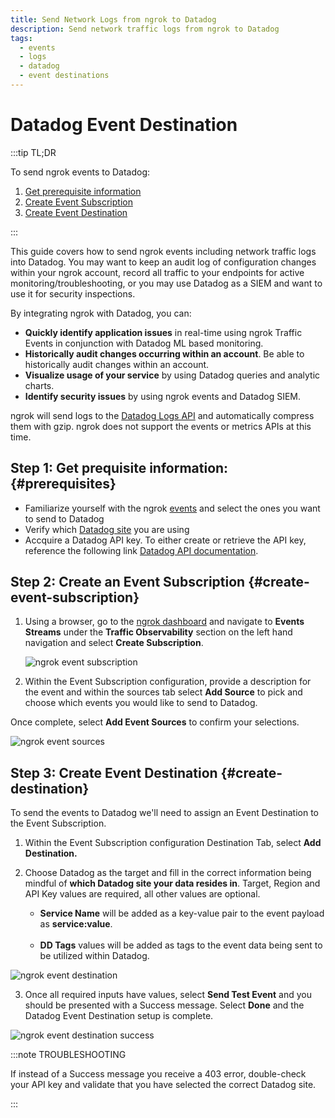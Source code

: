 ```yaml
---
title: Send Network Logs from ngrok to Datadog
description: Send network traffic logs from ngrok to Datadog
tags:
  - events
  - logs
  - datadog
  - event destinations
---
```


# Datadog Event Destination

:::tip TL;DR

To send ngrok events to Datadog:

1. [Get prerequisite information](#prerequisites)
1. [Create Event Subscription](#create-event-subscription)
1. [Create Event Destination](#create-destination)

:::

This guide covers how to send ngrok events including network traffic logs into Datadog.
You may want to keep an audit log of configuration changes within your ngrok
account, record all traffic to your endpoints for active monitoring/troubleshooting, or
you may use Datadog as a SIEM and want to use it for security inspections.

By integrating ngrok with Datadog, you can:

- **Quickly identify application issues** in real-time using ngrok Traffic Events in conjunction with Datadog ML based monitoring.
- **Historically audit changes occurring within an account**. Be able to historically audit changes within an account.
- **Visualize usage of your service** by using Datadog queries and analytic charts.
- **Identify security issues** by using ngrok events and Datadog SIEM.

ngrok will send logs to the [Datadog Logs
API](https://docs.datadoghq.com/api/latest/logs/#send-logs) and automatically compress
them with gzip. ngrok does not support the events or metrics APIs at this time.

## **Step 1**: Get prequisite information: {#prerequisites}

- Familiarize yourself with the ngrok [events](/obs/events/reference) and select the ones you want to send to Datadog
- Verify which [Datadog site](https://docs.datadoghq.com/getting_started/site/#access-the-datadog-site) you are using
- Accquire a Datadog API key. To either create or retrieve the API key, reference the following link [Datadog API documentation](https://docs.datadoghq.com/account_management/api-app-keys/#add-an-api-key-or-client-token).

## **Step 2**: Create an Event Subscription {#create-event-subscription}

1. Using a browser, go to the [ngrok dashboard](https://dashboard.ngrok.com) and navigate
   to **Events Streams** under the **Traffic Observability** section on the left hand navigation and select **Create Subscription**.

   ![ngrok event subscription](img/event_sub.png)

2. Within the Event Subscription configuration, provide a description for the event and within the sources tab select **Add Source** to pick and choose which events you would like to send to Datadog.

Once complete, select **Add Event Sources** to confirm your selections.

![ngrok event sources](img/event_sources.png)

## **Step 3**: Create Event Destination {#create-destination}

To send the events to Datadog we'll need to assign an Event Destination to the Event Subscription.

1. Within the Event Subscription configuration Destination Tab, select **Add Destination.**

1. Choose Datadog as the target and fill in the correct information being mindful of **which Datadog site your data resides in**. Target, Region and API Key values are required, all other values are optional.

   - **Service Name** will be added as a key-value pair to the event payload as **service:value**.<br></br>
   - **DD Tags** values will be added as tags to the event data being sent to be utilized within Datadog.

![ngrok event destination](img/event_destination.png)

3. Once all required inputs have values, select **Send Test Event** and you should be presented with a Success message. Select **Done** and the Datadog Event Destination setup is complete.

![ngrok event destination success](img/success.png)

:::note TROUBLESHOOTING

If instead of a Success message you receive a 403 error, double-check your API key and
validate that you have selected the correct Datadog site.

:::
